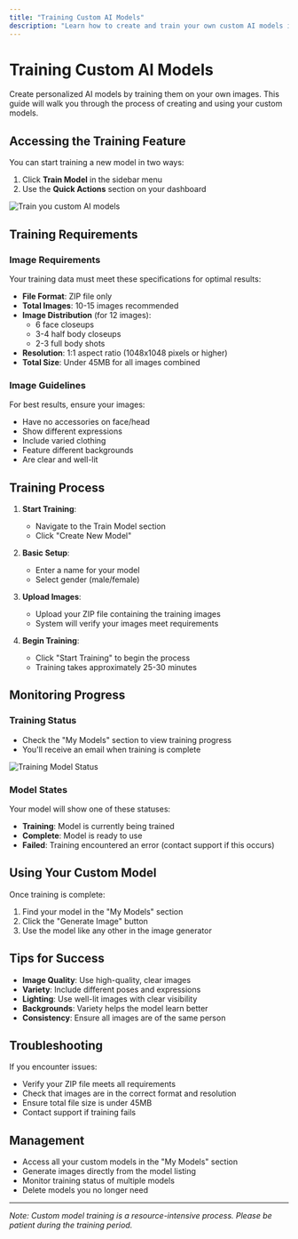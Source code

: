 ```yaml
---
title: "Training Custom AI Models"
description: "Learn how to create and train your own custom AI models in Flynn"
---
```


# Training Custom AI Models

Create personalized AI models by training them on your own images. This guide will walk you through the process of creating and using your custom models.

## Accessing the Training Feature

You can start training a new model in two ways:
1. Click **Train Model** in the sidebar menu
2. Use the **Quick Actions** section on your dashboard

![Train you custom AI models](/images/TrainModel.jpg)

## Training Requirements

### Image Requirements

Your training data must meet these specifications for optimal results:

- **File Format**: ZIP file only
- **Total Images**: 10-15 images recommended
- **Image Distribution** (for 12 images):
  - 6 face closeups
  - 3-4 half body closeups
  - 2-3 full body shots
- **Resolution**: 1:1 aspect ratio (1048x1048 pixels or higher)
- **Total Size**: Under 45MB for all images combined

### Image Guidelines

For best results, ensure your images:
- Have no accessories on face/head
- Show different expressions
- Include varied clothing
- Feature different backgrounds
- Are clear and well-lit

## Training Process

1. **Start Training**:
   - Navigate to the Train Model section
   - Click "Create New Model"

2. **Basic Setup**:
   - Enter a name for your model
   - Select gender (male/female)

3. **Upload Images**:
   - Upload your ZIP file containing the training images
   - System will verify your images meet requirements

4. **Begin Training**:
   - Click "Start Training" to begin the process
   - Training takes approximately 25-30 minutes

## Monitoring Progress

### Training Status
- Check the "My Models" section to view training progress
- You'll receive an email when training is complete

![Training Model Status](/images/ModelTraining.jpg)

### Model States
Your model will show one of these statuses:
- **Training**: Model is currently being trained
- **Complete**: Model is ready to use
- **Failed**: Training encountered an error (contact support if this occurs)

## Using Your Custom Model

Once training is complete:
1. Find your model in the "My Models" section
2. Click the "Generate Image" button
3. Use the model like any other in the image generator

## Tips for Success

- **Image Quality**: Use high-quality, clear images
- **Variety**: Include different poses and expressions
- **Lighting**: Use well-lit images with clear visibility
- **Backgrounds**: Variety helps the model learn better
- **Consistency**: Ensure all images are of the same person

## Troubleshooting

If you encounter issues:
- Verify your ZIP file meets all requirements
- Check that images are in the correct format and resolution
- Ensure total file size is under 45MB
- Contact support if training fails

## Management

- Access all your custom models in the "My Models" section
- Generate images directly from the model listing
- Monitor training status of multiple models
- Delete models you no longer need

---

*Note: Custom model training is a resource-intensive process. Please be patient during the training period.*